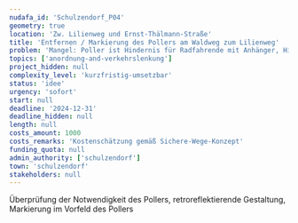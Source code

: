 ```yaml
---
nudafa_id: 'Schulzendorf_P04'
geometry: true
location: 'Zw. Lilienweg und Ernst-Thälmann-Straße'
title: 'Entfernen / Markierung des Pollers am Waldweg zum Lilienweg'
problem: 'Mangel: Poller ist Hindernis für Radfahrende mit Anhänger, Hindernis für mobilitätseingeschränkte Personen'
topics: ['anordnung-and-verkehrslenkung']
project_hidden: null
complexity_level: 'kurzfristig-umsetzbar'
status: 'idee'
urgency: 'sofort'
start: null
deadline: '2024-12-31'
deadline_hidden: null
length: null
costs_amount: 1000
costs_remarks: 'Kostenschätzung gemäß Sichere-Wege-Konzept'
funding_quota: null
admin_authority: ['schulzendorf']
town: 'schulzendorf'
stakeholders: null
---
```


Überprüfung der Notwendigkeit des Pollers, retroreflektierende Gestaltung, Markierung im Vorfeld des Pollers
